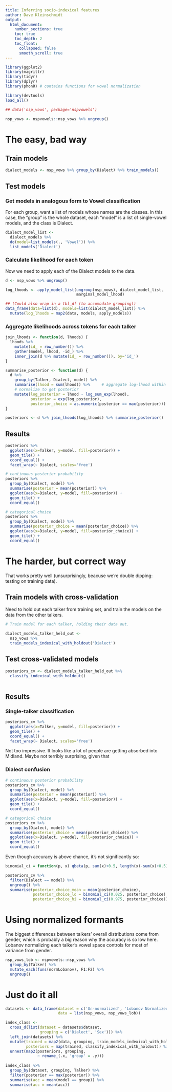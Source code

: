 ```yaml
---
title: Inferring socio-indexical features
author: Dave Kleinschmidt
output:
  html_document:
    number_sections: true
    toc: true
    toc_depth: 2
    toc_float:
      collapsed: false
      smooth_scroll: true
---
```


```r

library(ggplot2)
library(magrittr)
library(tidyr)
library(dplyr)
library(phonR) # contains functions for vowel normalization

library(devtools)
load_all()

## data('nsp_vows', package='nspvowels')

nsp_vows <- nspvowels::nsp_vows %>% ungroup()

```

# The easy, bad way

## Train models

```r

dialect_models <- nsp_vows %>% group_by(Dialect) %>% train_models()

```


## Test models

### Get models in analogous form to Vowel classification

For each group, want a list of models whose names are the classes. In this case, the "group" is the whole dataset, each "model" is a list of single-vowel models, and the class is Dialect.

```r

dialect_model_list <-
  dialect_models %>%
  do(model=list_models(., 'Vowel')) %>%
  list_models('Dialect')

```

### Calculate likelihood for each token

Now we need to apply each of the Dialect models to the data.

```r

d <- nsp_vows %>% ungroup()

log_lhoods <- apply_model_list(ungroup(nsp_vows), dialect_model_list,
                               marginal_model_lhood)

```

```r
## (Could also wrap in a tbl_df (to accomodate grouping))
data_frame(data=list(d), models=list(dialect_model_list)) %>%
  mutate(log_lhoods = map2(data, models, apply_models))
```

### Aggregate likelihoods across tokens for each talker

```r

join_lhoods <- function(d, lhoods) {
  lhoods %>%
    mutate(id_ = row_number()) %>%
    gather(model, lhood, -id_) %>%
    inner_join(d %>% mutate(id_ = row_number()), by='id_')
}

summarise_posterior <- function(d) {
  d %>%
    group_by(Talker, Dialect, model) %>%
    summarise(lhood = sum(lhood)) %>%     # aggregate log-lhood within talkers
    # normalize to get posterior
    mutate(log_posterior = lhood - log_sum_exp(lhood),
           posterior = exp(log_posterior),
           posterior_choice = as.numeric(posterior == max(posterior)))
}

posteriors <- d %>% join_lhoods(log_lhoods) %>% summarise_posterior()

```

## Results

```r

posteriors %>%
  ggplot(aes(x=Talker, y=model, fill=posterior)) +
  geom_tile() +
  coord_equal() +
  facet_wrap(~ Dialect, scales='free')

```

```r

# continuous posterior probability
posteriors %>%
  group_by(Dialect, model) %>%
  summarise(posterior = mean(posterior)) %>%
  ggplot(aes(x=Dialect, y=model, fill=posterior)) +
  geom_tile() +
  coord_equal()

# categorical choice
posteriors %>%
  group_by(Dialect, model) %>%
  summarise(posterior_choice = mean(posterior_choice)) %>%
  ggplot(aes(x=Dialect, y=model, fill=posterior_choice)) +
  geom_tile() +
  coord_equal()

```

# The harder, but correct way

That works pretty well (unsurprisingly, beacuse we're double dipping: testing on training data).

## Train models with cross-validation

Need to hold out each talker from training set, and train the models on the data from the other talkers.

```r

# Train model for each talker, holding their data out.

dialect_models_talker_held_out <- 
  nsp_vows %>%
  train_models_indexical_with_holdout('Dialect')

```

## Test cross-validated models

```r

posteriors_cv <- dialect_models_talker_held_out %>%
  classify_indexical_with_holdout()
  
```

## Results

### Single-talker classification

```r

posteriors_cv %>%
  ggplot(aes(x=Talker, y=model, fill=posterior)) +
  geom_tile() +
  coord_equal() +
  facet_wrap(~ Dialect, scales='free')

```

Not too impressive. It looks like a lot of people are getting absorbed into Midland. Maybe not terribly surprising, given that 


### Dialect confusion

```r

# continuous posterior probability
posteriors_cv %>%
  group_by(Dialect, model) %>%
  summarise(posterior = mean(posterior)) %>%
  ggplot(aes(x=Dialect, y=model, fill=posterior)) +
  geom_tile() +
  coord_equal()

# categorical choice
posteriors_cv %>%
  group_by(Dialect, model) %>%
  summarise(posterior_choice = mean(posterior_choice)) %>%
  ggplot(aes(x=Dialect, y=model, fill=posterior_choice)) +
  geom_tile() +
  coord_equal()

```

Even though accuracy is above chance, it's not significantly so:

```r

binomial_ci = function(p, x) qbeta(p, sum(x)+0.5, length(x)-sum(x)+0.5)

posteriors_cv %>%
  filter(Dialect == model) %>%
  ungroup() %>%
  summarise(posterior_choice_mean = mean(posterior_choice),
            posterior_choice_lo = binomial_ci(0.025, posterior_choice),
            posterior_choice_hi = binomial_ci(0.975, posterior_choice))

```

# Using normalized formants

The biggest differences between talkers' overall distributions come from gender, which is probably a big reason why the accuracy is so low here. Lobanov normalizing each talker's vowel space controls for most of variance from gender.

```r
nsp_vows_lob <- nspvowels::nsp_vows %>%
  group_by(Talker) %>%
  mutate_each(funs(normLobanov), F1:F2) %>%
  ungroup()
```

# Just do it all

```r

datasets <- data_frame(dataset = c('Un-normalized', 'Lobanov Normalized'),
                       data = list(nsp_vows, nsp_vows_lob))

index_class <-
  cross_d(list(dataset = datasets$dataset,
               grouping = c('Dialect', 'Sex'))) %>%
  left_join(datasets) %>%
  mutate(trained = map2(data, grouping, train_models_indexical_with_holdout),
         posteriors = map(trained, classify_indexical_with_holdout)) %>%
  unnest(map2(posteriors, grouping,
              ~ rename_(.x, 'group' = .y)))
  
index_class %>%
  group_by(dataset, grouping, Talker) %>%
  filter(posterior == max(posterior)) %>%
  summarise(acc = mean(model == group)) %>%
  summarise(acc = mean(acc))

```

